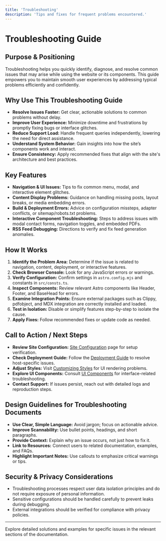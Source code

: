```yaml
---
title: 'Troubleshooting'
description: 'Tips and fixes for frequent problems encountered.'
---
```


# Troubleshooting Guide

## Purpose & Positioning

Troubleshooting helps you quickly identify, diagnose, and resolve common issues that may arise while using the website or its components. This guide empowers you to maintain smooth user experiences by addressing typical problems efficiently and confidently.

## Why Use This Troubleshooting Guide

- **Resolve Issues Faster:** Get clear, actionable solutions to common problems without delay.
- **Improve User Experience:** Minimize downtime and frustrations by promptly fixing bugs or interface glitches.
- **Reduce Support Load:** Handle frequent queries independently, lowering the need for direct assistance.
- **Understand System Behavior:** Gain insights into how the site’s components work and interact.
- **Ensure Consistency:** Apply recommended fixes that align with the site's architecture and best practices.

## Key Features

- **Navigation & UI Issues:** Tips to fix common menu, modal, and interactive element glitches.
- **Content Display Problems:** Guidance on handling missing posts, layout breaks, or media embedding errors.
- **Build & Deployment Errors:** Advice on configuration missteps, adapter conflicts, or sitemap/robots.txt problems.
- **Interactive Component Troubleshooting:** Steps to address issues with modal contact forms, navigation toggles, and embedded PDFs.
- **RSS Feed Debugging:** Directions to verify and fix feed generation anomalies.

## How It Works

1. **Identify the Problem Area:** Determine if the issue is related to navigation, content, deployment, or interactive features.
2. **Check Browser Console:** Look for any JavaScript errors or warnings.
3. **Verify Configuration:** Confirm settings in `astro.config.mjs` and constants in `src/consts.ts`.
4. **Inspect Components:** Review relevant Astro components like Header, Footer, and BaseHead for errors.
5. **Examine Integration Points:** Ensure external packages such as Clippy, pdfobject, and MDX integration are correctly installed and loaded.
6. **Test in Isolation:** Disable or simplify features step-by-step to isolate the cause.
7. **Apply Fixes:** Follow recommended fixes or update code as needed.

## Call to Action / Next Steps

- **Review Site Configuration:** [Site Configuration](../Configuration%20&%20Deployment/Site%20Configuration) page for setup verification.
- **Check Deployment Guide:** Follow the [Deployment Guide](../Configuration%20&%20Deployment/Deployment%20Guide) to resolve host-specific issues.
- **Adjust Styles:** Visit [Customizing Styles](../Configuration%20&%20Deployment/Styling%20&%20Theming/Customizing%20Styles) for UI rendering problems.
- **Explore UI Components:** Consult [UI Components](../Using%20the%20Site/Site%20Navigation%20&%20UI/UI%20Components) for interface-related troubleshooting.
- **Contact Support:** If issues persist, reach out with detailed logs and reproduction steps.

## Design Guidelines for Troubleshooting Documents

- **Use Clear, Simple Language:** Avoid jargon; focus on actionable advice.
- **Improve Scannability:** Use bullet points, headings, and short paragraphs.
- **Provide Context:** Explain why an issue occurs, not just how to fix it.
- **Link to Resources:** Connect users to related documentation, examples, and FAQs.
- **Highlight Important Notes:** Use callouts to emphasize critical warnings or tips.

## Security & Privacy Considerations

- Troubleshooting processes respect user data isolation principles and do not require exposure of personal information.
- Sensitive configurations should be handled carefully to prevent leaks during debugging.
- External integrations should be verified for compliance with privacy policies.

---

Explore detailed solutions and examples for specific issues in the relevant sections of the documentation.